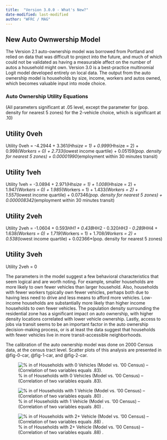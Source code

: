 ```yaml
---
title:  "Version 3.0.0 - What's New?"
date-modified: last-modified
author: "WFRC / MAG"
---
```


## New Auto Ownwership Model
The Version 2.1 auto-ownership model was borrowed from Portland and relied on data that was difficult to project into the future, and much of which could not be validated as having a measurable affect on the number of autos a household might own.  Version 3.0 is a best-practice multinomial Logit model developed entirely on local data.  The output from the auto ownership model is households by size, income, workers and autos owned, which becomes valuable input into mode choice.

### Auto Ownership Utility Equations
(All parameters significant at .05 level, except the parameter for (pop. density for nearest 5 zones) for the 2-vehicle choice, which is significant at .10)

::: {.callout-note collapse="true" }
## Utility 0veh

Utility 0veh = -4.2944 + 3.361*(Hhsize = 1) + 0.999*(Hhsize = 2) + 
    0.998*(Workers = 0) + 
    2.733*(lowest income quartile) + 
    0.05159*(pop. density for nearest 5 zones) + 
    0.00001990*(employment within 30 minutes transit)
:::

::: {.callout-note collapse="true" }
## Utility 1veh

Utility 1veh = -3.0894 + 2.971*(Hhsize = 1) + 1.008*(Hhsize = 2) +
    1.947*(Workers = 0) + 1.985*(Workers = 1) + 1.433*(Workers = 2) +
    1.557*(lowest income quartile) + 
    0.07346*(pop. density for nearest 5 zones)  + 
    0.000008342*(employment within 30 minutes transit)                          
:::

::: {.callout-note collapse="true" }
## Utility 2veh

Utility 2veh = -1.0604 + 0.593*HH1 + 0.438*HH2 - 0.320*HH3 - 0.289*HH4 +
    1.638*(Workers = 0) + 1.719*(Workers = 1) + 1.708*(Workers = 2) +
    0.538*(lowest income quartile) + 
    0.02366*(pop. density for nearest 5 zones)                     
:::

::: {.callout-note collapse="true" }
## Utility 3veh

Utility 2veh = 0                 
:::

The parameters in the model suggest a few behavioral characteristics that seem logical and are worth noting. For example, smaller households are more likely to own fewer vehicles than larger household. Also, households with fewer workers typically own fewer vehicles, perhaps both due to having less need to drive and less means to afford more vehicles. Low-income households are substantially more likely than higher income households to own fewer vehicles. The population density surrounding the residential zone has a significant impact on auto ownership, with higher density locations correlated with lower vehicle ownership. Lastly, access to jobs via transit seems to be an important factor in the auto ownership decision-making process, or is at least the data suggest that households with fewer vehicles live in more transit-accessible neighborhoods.

The calibration of the auto ownership model was done on 2000 Census data, at the census tract level. Scatter plots of this analysis are presented in @fig-0-car, @fig-1-car, and @fig-2-car.

![% in of Households with 0 Vehicles (Model vs. ’00 Census) -- (Correlation of two variables equals .83).](_pictures/modeled-0-cars.png){#fig-0-car}

![% in of Households with 1 Vehicle (Model vs. ’00 Census) -- (Correlation of two variables equals .80) .](_pictures/modeled-1-cars.png){#fig-1-car}

![% in of Households with 2+ Vehicle (Model vs. ’00 Census) -- (Correlation of two variables equals .88) .](_pictures/modeled-2-cars.png){#fig-2-car}







